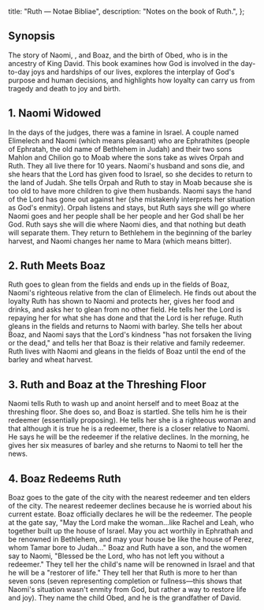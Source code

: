   title: "Ruth — Notae Bibliae",
  description: "Notes on the book of Ruth.",
};

<Initial text="Ruth"/>

## Synopsis

The story of Naomi, <Definition lang="hebrew" anchor="ruth" text="Ruth" />, and Boaz, and the birth of Obed, who is in the ancestry of King David. This book examines how God is involved in the day-to-day joys and hardships of our lives, explores the interplay of God's purpose and human decisions, and highlights how loyalty can carry us from tragedy and death to joy and birth.

## 1. Naomi Widowed

In the days of the judges, there was a famine in Israel. A couple named Elimelech and Naomi (which means pleasant) who are Ephrathites (people of Ephratah, the old name of Bethlehem in Judah) and their two sons Mahlon and Chilion go to Moab where the sons take as wives Orpah and Ruth. They all live there for 10 years. Naomi's husband and sons die, and she hears that the Lord has given food to Israel, so she decides to return to the land of Judah. She tells Orpah and Ruth to stay in Moab because she is too old to have more children to give them husbands. Naomi says the hand of the Lord has gone out against her (she mistakenly interprets her situation as God's enmity). Orpah listens and stays, but Ruth says she will go where Naomi goes and her people shall be her people and her God shall be her God. Ruth says she will die where Naomi dies, and that nothing but death will separate them. They return to Bethlehem in the beginning of the barley harvest, and Naomi changes her name to Mara (which means bitter).

## 2. Ruth Meets Boaz

Ruth goes to glean from the fields and ends up in the fields of Boaz, Naomi's righteous relative from the clan of Elimelech. He finds out about the loyalty Ruth has shown to Naomi and protects her, gives her food and drinks, and asks her to glean from no other field. He tells her the Lord is repaying her for what she has done and that the Lord is her refuge. Ruth gleans in the fields and returns to Naomi with barley. She tells her about Boaz, and Naomi says that the Lord's kindness "has not forsaken the living or the dead," and tells her that Boaz is their relative and family redeemer. Ruth lives with Naomi and gleans in the fields of Boaz until the end of the barley and wheat harvest.

## 3. Ruth and Boaz at the Threshing Floor

Naomi tells Ruth to wash up and anoint herself and to meet Boaz at the threshing floor. She does so, and Boaz is startled. She tells him he is their redeemer (essentially proposing). He tells her she is a righteous woman and that although it is true he is a redeemer, there is a closer relative to Naomi. He says he will be the redeemer if the relative declines. In the morning, he gives her six measures of barley and she returns to Naomi to tell her the news.

## 4. Boaz Redeems Ruth

Boaz goes to the gate of the city with the nearest redeemer and ten elders of the city. The nearest redeemer declines because he is worried about his current estate. Boaz officially declares he will be the redeemer. The people at the gate say, "May the Lord make the woman…like Rachel and Leah, who together built up the house of Israel. May you act worthily in Ephrathah and be renowned in Bethlehem, and may your house be like the house of Perez, whom Tamar bore to Judah…" Boaz and Ruth have a son, and the women say to Naomi, "Blessed be the Lord, who has not left you without a redeemer." They tell her the child's name will be renowned in Israel and that he will be a "restorer of life." They tell her that Ruth is more to her than seven sons (seven representing completion or fullness—this shows that Naomi's situation wasn't enmity from God, but rather a way to restore life and joy). They name the child Obed, and he is the grandfather of David.

